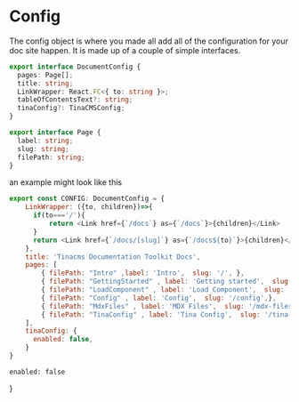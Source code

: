 # Config

The config object is where you made all add all of the configuration for your doc site happen. It is made up of a couple of simple interfaces.

```ts
export interface DocumentConfig {
  pages: Page[];
  title: string;
  LinkWrapper: React.FC<{ to: string }>;
  tableOfContentsText?: string;
  tinaConfig?: TinaCMSConfig;
}

export interface Page {
  label: string;
  slug: string;
  filePath: string;
}
```

an example might look like this

```js
export const CONFIG: DocumentConfig = {
    LinkWrapper: ({to, children})=>{
      if(to==='/'){
          return <Link href={`/docs`} as={`/docs`}>{children}</Link>
      }
      return <Link href={`/docs/[slug]`} as={`/docs${to}`}>{children}</Link>
    },
    title: 'Tinacms Documentation Toolkit Docs',
    pages: [
        { filePath: "Intro" ,label: 'Intro',  slug: '/', },
        { filePath: "GettingStarted" , label: 'Getting started',  slug: '/intro',},
        { filePath: "LoadComponent" , label: 'Load Component',  slug: '/load-component',},
        { filePath: "Config" , label: 'Config',  slug: '/config',},
        { filePath: "MdxFiles" , label: 'MDX Files',  slug: '/mdx-files',},
        { filePath: "TinaConfig" , label: 'Tina Config',  slug: '/tina-config',},
    ],
    tinaConfig: {
      enabled: false,
    }
}
```

    enabled: false
}